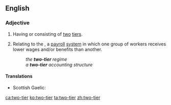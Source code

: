 ==English==

===Adjective===
{{en-adj|head=[[two]]-[[tier]]|-}}

# Having or consisting of [[two]] [[tier]]s.
# {{context|labor|lang=en}} Relating to the {{w|two-tier system}}, a [[payroll]] [[system]] in which one group of workers receives lower wages and/or benefits than another.
#: ''the '''two-tier''' regime''
#: ''a '''two-tier''' accounting structure''

====Translations====
{{trans-top|having or consisting of two tiers}}
* Scottish Gaelic: {{t|gd|dà-shreathach}}
{{trans-mid}}
{{trans-bottom}}

[[ca:two-tier]]
[[ko:two-tier]]
[[ta:two-tier]]
[[zh:two-tier]]